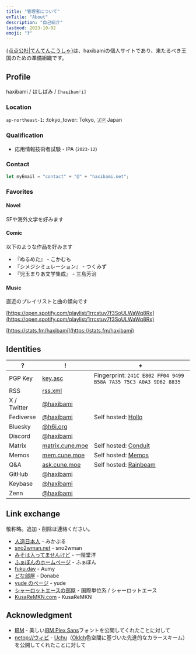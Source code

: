 ```yaml
---
title: "管理者について"
enTitle: "About"
description: "自己紹介"
lastmod: 2023-10-02
emoji: "❓"
---
```



<AboutHeader />

[\{点点公社|てんてんこうしゃ}](/)は、haxibamiの個人サイトであり、来たるべき王国のための準備組織です。

## Profile

haxibami / はしばみ / `[haɕibamʲi]`

### Location

`ap-northeast-1`: :tokyo\_tower: Tokyo, :jp: Japan

### Qualification

- 応用情報技術者試験 - IPA (`2023-12`)

### Contact

```ts
let myEmail = "contact" + "@" + "haxibami.net";
```

### Favorites

#### Novel

SFや海外文学を好みます

#### Comic

以下のような作品を好みます

- 『ぬるめた』 - こかむも
- 『シメジシミュレーション』 - つくみず
- 『児玉まりあ文学集成』 - 三島芳治

#### Music

直近のプレイリストと曲の傾向です

[https://open.spotify.com/playlist/1rrcstuv7f3SoULWaWq8Rx](https://open.spotify.com/playlist/1rrcstuv7f3SoULWaWq8Rx)

[https://stats.fm/haxibami](https://stats.fm/haxibami)

## Identities

| ?           | !                                                                | +                                                                |
| ----------- | ---------------------------------------------------------------- | ---------------------------------------------------------------- |
| PGP Key     | [key.asc](/key.asc)                                              | Fingerprint: `241C E802 FF04 9499 B58A 7A35 75C3 A0A3 9D62 8835` |
| RSS         | [rss.xml](/rss.xml)                                              |                                                                  |
| X / Twitter | [@haxibami](https://x.com/haxibami)                              |                                                                  |
| Fediverse   | [@haxibami](https://hl.cune.moe/@haxibami)                       | Self hosted: [Hollo](https://docs.hollo.social)                  |
| Bluesky     | [@h6i.org](https://bsky.app/profile/h6i.org)                     |                                                                  |
| Discord     | [@haxibami](https://discordlookup.com/user/653781679361622017)   |                                                                  |
| Matrix      | [matrix.cune.moe](https://matrix.to/#/@haxibami:matrix.cune.moe) | Self hosted: [Conduit](https://gitlab.com/famedly/conduit)       |
| Memos       | [mem.cune.moe](https://mem.cune.moe)                             | Self hosted: [Memos](https://www.usememos.com/)                  |
| Q\&A        | [ask.cune.moe](https://ask.cune.moe)                             | Self hosted: [Rainbeam](https://github.com/swmff/rainbeam)       |
| GitHub      | [@haxibami](https://github.com/haxibami)                         |                                                                  |
| Keybase     | [@haxibami](https://keybase.io/haxibami)                         |                                                                  |
| Zenn        | [@haxibami](https://zenn.dev/haxibami)                           |                                                                  |

## Link exchange

敬称略。追加・削除は連絡ください。

- [人造日本人](https://mikanixonable.github.io) - みかぶる
- [sno2wman.net](https://sno2wman.net) - sno2wman
- [みそは入ってませんけど](https://not-miso-inside.net) - 一階堂洋
- [ふぁぼんのホームページ](https://www.fabon.info/) - ふぁぼん
- [fuku.day](https://fuku.day/) - Aumy
- [どな部屋](https://donabe8898.dev) - Donabe
- [yude のページ](https://yude.jp) - yude
- [シャーロットエースの部屋](https://charlotteace.github.io) - 国際単位系 / シャーロットエース
- [KusaReMKN.com](https://kusaremkn.com) - KusaReMKN

## Acknowledgment

- [IBM](https://www.ibm.com) - 美しい[IBM Plex Sans](https://www.ibm.com/plex/)フォントを公開してくれたことに対して
- [netop://ウィビ](https://webb.page) - [Uchu](https://uchu.style)（[Oklch](https://developer.mozilla.org/docs/Web/CSS/color_value/oklch)色空間に基づいた先進的なカラースキーム）を公開してくれたことに対して
